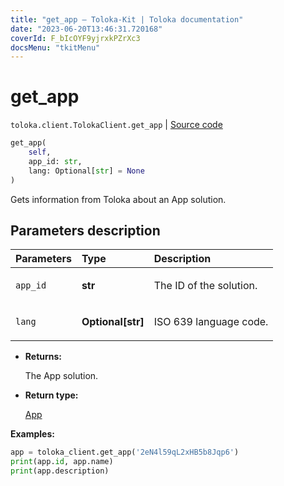 ```yaml
---
title: "get_app — Toloka-Kit | Toloka documentation"
date: "2023-06-20T13:46:31.720168"
coverId: F_bIcOYF9yjrxkPZrXc3
docsMenu: "tkitMenu"
---
```


# get_app

`toloka.client.TolokaClient.get_app` | [Source code](https://github.com/Toloka/toloka-kit/blob/v1.2.0/src/client/__init__.py#L3916)

```python
get_app(
    self,
    app_id: str,
    lang: Optional[str] = None
)
```

Gets information from Toloka about an App solution.

## Parameters description

| Parameters | Type | Description |
| :----------| :----| :-----------|
`app_id`|**str**|<p>The ID of the solution.</p>
`lang`|**Optional\[str\]**|<p>ISO 639 language code.</p>

* **Returns:**

  The App solution.

* **Return type:**

  [App](/docs/toloka-kit/reference/toloka.client.app.App)

**Examples:**

```python
app = toloka_client.get_app('2eN4l59qL2xHB5b8Jqp6')
print(app.id, app.name)
print(app.description)
```